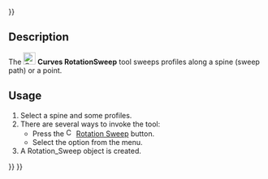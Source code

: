 <languages/>
{{UnfinishedDocu{{#translation:}}}}
<translate>

{{Docnav
|[[Curves_FlattenFace|FlattenFace]]
|[[Curves_SurfaceAnalysis|SurfaceAnalysis]]
|[[Curves_Workbench|Curves]]
|IconL=Curves_FlattenFace.svg
|IconR=Curves_ZebraTool.svg
|IconC=Curves_workbench_icon.svg
}}

{{GuiCommand
|Name=Curves RotationSweep
|MenuLocation=Surfaces → Rotation Sweep
|Workbenches=[[Curves_Workbench|Curves]]
}}

==Description==

The [[Image:Curves_RotationSweep.svg|24px]] '''Curves RotationSweep''' tool sweeps profiles along a spine (sweep path) or a point.

==Usage==

# Select a spine and some profiles.
# There are several ways to invoke the tool:
#* Press the [[Image:Curves_RotationSweep.svg|16px]] [[Curves_RotationSweep|Rotation Sweep]] button.
#* Select the {{MenuCommand|Surfaces → [[Image:Curves_RotationSweep.svg|16px]] Rotation Sweep}} option from the menu.
# A Rotation_Sweep object is created.


{{Docnav
|[[Curves_FlattenFace|FlattenFace]]
|[[Curves_SurfaceAnalysis|SurfaceAnalysis]]
|[[Curves_Workbench|Curves]]
|IconL=Curves_FlattenFace.svg
|IconR=Curves_ZebraTool.svg
|IconC=Curves_workbench_icon.svg
}}

</translate>
{{Curves Tools navi{{#translation:}}}}
{{Userdocnavi{{#translation:}}}}